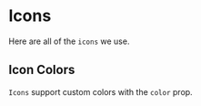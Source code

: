
<Meta title="Icons" />

# Icons

Here are all of the `icons` we use.

<Preview>
    <Story name="arrow-head">
        <ArrowheadIcon color={colorMap.greyDarkOne} />
    </Story>
    <Story name="copy">
        <CopyIcon color={colorMap.greyDarkOne} />
    </Story>
    <Story name="envelope">
        <EnvelopeIcon color={colorMap.greyDarkOne} />
    </Story>
    <Story name="facebook">
        <FacebookIcon color={colorMap.greyDarkOne} />
    </Story>
    <Story name="folder">
        <FolderIcon color={colorMap.greyDarkOne} />
    </Story>
    <Story name="github">
        <GithubIcon color={colorMap.greyDarkOne} />
    </Story>
    <Story name="link">
        <LinkIcon color={colorMap.greyDarkOne} />
    </Story>
    <Story name="linkedin">
        <LinkedInIcon color={colorMap.greyDarkOne} />
    </Story>
    <Story name="list">
        <ListIcon color={colorMap.greyDarkOne} />
    </Story>
    <Story name="location">
        <LocationIcon color={colorMap.greyDarkOne} />
    </Story>
    <Story name="share">
        <ShareIcon color={colorMap.greyDarkOne} />
    </Story>
    <Story name="twitch">
        <TwitchIcon color={colorMap.greyDarkOne} />
    </Story>
    <Story name="twitter">
        <TwitterIcon color={colorMap.greyDarkOne} />
    </Story>
    <Story name="youtube">
        <Youtube color={colorMap.greyDarkOne} />
    </Story>
</Preview>

## Icon Colors

`Icons` support custom colors with the `color` prop.

<Preview>
    <Story name="Icons With Color">
        <div style={{display: 'flex', flexDirection: 'row', justifyContent: 'space-evenly' }}>
            <FacebookIcon color={colorMap.teal} />
            <TwitterIcon color={colorMap.salmon} />
            <Twitch color={colorMap.yellow} />
            <ListIcon color={colorMap.magenta} />
            <EnvelopeIcon color={colorMap.violet} />
            <LinkIcon color={colorMap.lightGreen} />
        </div>
    </Story>
</Preview>
